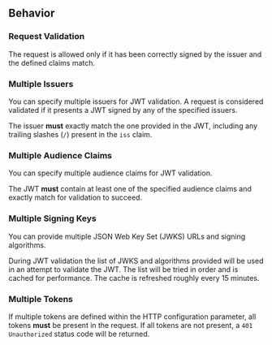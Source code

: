 ## Behavior

### Request Validation

The request is allowed only if it has been correctly signed by the issuer and 
the defined claims match.

### Multiple Issuers

You can specify multiple issuers for JWT validation. A request is
considered validated if it presents a JWT signed by any of the specified 
issuers. 

The issuer **must** exactly match the one provided in the JWT, including 
any trailing slashes (`/`) present in the `iss` claim.

### Multiple Audience Claims

You can specify multiple audience claims for JWT validation. 

The JWT **must** contain at least one of the specified audience claims and 
exactly match for validation to succeed. 

### Multiple Signing Keys

You can provide multiple JSON Web Key Set (JWKS) URLs and signing algorithms.

During JWT validation the list of JWKS and algorithms provided will be used in 
an attempt to validate the JWT. The list will be tried in order and is cached 
for performance. The cache is refreshed roughly every 15 minutes.

### Multiple Tokens

If multiple tokens are defined within the HTTP configuration parameter, all 
tokens **must** be present in the request. If all tokens are not present, a 
`401 Unauthorized` status code will be returned.